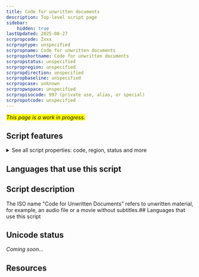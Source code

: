 ```yaml
---
title: Code for unwritten documents
description: Top-level script page
sidebar:
    hidden: true
lastUpdated: 2025-08-27
scrpropcode: Zxxx
scrproptype: unspecified
scrpropname: Code for unwritten documents
scrpropshortname: Code for unwritten documents
scrpropstatus: unspecified
scrpropregion: unspecified
scrpropdirection: unspecified
scrpropbaseline: unspecified
scrpropcase: unknown
scrpropwspace: unspecified
scrpropisocode: 997 (private use, alias, or special)
scrpropotcode: unspecified
---
```


<span style='background-color:yellow'>_This page is a work in progress._</span>


## Script features

<details>
<summary> See all script properties: code, region, status and more</summary>
<ScriptInfo />
</details>

## Languages that use this script

<WsList script='Zxxx' wsMax='5' />

## Script description

The ISO name "Code for Unwritten Documents" refers to unwritten material, for example, an audio file or a movie without subtitles.## Languages that use this script

<WsList script='Zxxx' wsMax='5' />

## Unicode status

_Coming soon..._

## Resources

<ScriptResources detailSummary='seemore' />

